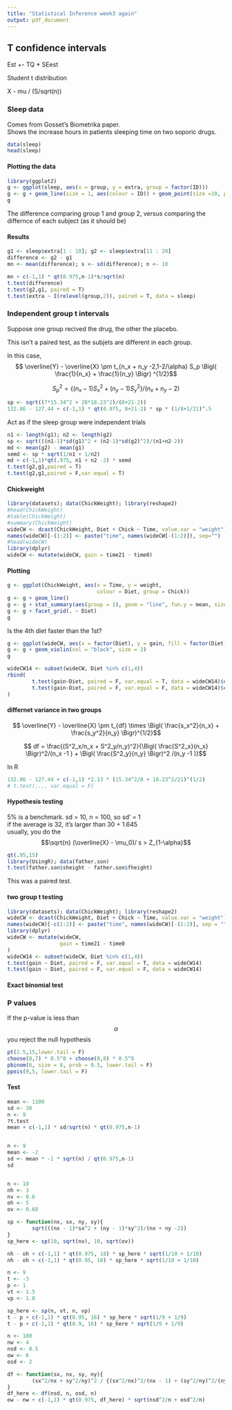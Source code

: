 ```yaml
---
title: "Statistical Inference week3 again"
output: pdf_document
---
```


## T confidence intervals

Est +- TQ * SEest

Student t distribution

X - mu / (S/sqrt(n))

### Sleep data  
Comes from Gosset's Biometrika paper.  
Shows the increase hours in patients sleeping time on two soporic drugs.

```r
data(sleep)
head(sleep)
```

#### Plotting the data
```r
library(ggplot2)
g <- ggplot(sleep, aes(x = group, y = extra, group = factor(ID)))
g <- g + geom_line(size = 1, aes(colour = ID)) + geom_point(size =10, pch = 21, fill = "salmon", alpha = .5)
g
```

The difference comparing group 1 and group 2, versus comparing the differnce of each subject (as it should be)

#### Results
```r
g1 <- sleep$extra[1 : 10]; g2 <- sleep$extra[11 : 20]
difference <- g2 - g1
mn <- mean(difference); s <- sd(difference); n <- 10
```

```r
mn + c(-1,1) * qt(0.975,n-1)*s/sqrt(n)
t.test(difference)
t.test(g2,g1, paired = T)
t.test(extra ~ I(relevel(group,2)), paired = T, data = sleep)
```

### Independent group t intervals

Suppose one group recived the drug, the other the placebo.

This isn't a paired test, as the subjets are different in each group.

In this case, 
$$ \overline{Y} - \overline{X} \pm t_{n_x + n_y -2,1-2/\alpha} S_p \Bigl( \frac{1}{n_x} + \frac{1}{n_y} \Bigr) ^{1/2}$$

$$S_p^2 = \{(n_x - 1)S_x^2 + (n_y - 1)S_y^2 \} / (n_x + n_y -2)$$

```r
sp <- sqrt((7*15.34^2 + 20*18.23^2)/(8+21-2))
132.86 - 127.44 + c(-1,1) * qt(0.975, 8+21-2) * sp * (1/8+1/21)^.5
```

Act as if the sleep group were independent trials

```r
n1 <- length(g1); n2 <- length(g2)
sp <- sqrt(((n1-1)*sd(g1)^2 + (n2-1)*sd(g2)^2)/(n1+n2-2))
md <- mean(g2) - mean(g1)
semd <- sp * sqrt(1/n1 + 1/n2)
md + c(-1,1)*qt(.975, n1 + n2 -2) * semd
t.test(g2,g1,paired = T)
t.test(g2,g1,paired = F,var.equal = T)
```


#### Chickweight

```r
library(datasets); data(ChickWeight); library(reshape2)
#head(ChickWeight)
#table(ChickWeight)
#summary(ChickWeight)
wideCW <- dcast(ChickWeight, Diet + Chick ~ Time, value.var = "weight")
names(wideCW)[-(1:2)] <- paste("time", names(wideCW[-(1:2)]), sep="")
#head(wideCW)
library(dplyr)
wideCW <- mutate(wideCW, gain = time21 - time0)
```

#### Plotting
```r
g <- ggplot(ChickWeight, aes(x = Time, y = weight, 
                             colour = Diet, group = Chick))
g <- g + geom_line()
g <- g + stat_summary(aes(group = 1), geom = "line", fun.y = mean, size = 1, col = "black")
g <- g + facet_grid(. ~ Diet)
g
```

Is the 4th diet faster  than the 1st?

```r
g <- ggplot(wideCW, aes(x = factor(Diet), y = gain, fill = factor(Diet)))
g <- g + geom_violin(col = "black", size = 2)
g
```

```r
wideCW14 <- subset(wideCW, Diet %in% c(1,4))
rbind(
        t.test(gain~Diet, paired = F, var.equal = T, data = wideCW14)$conf,
        t.test(gain~Diet, paired = F, var.equal = F, data = wideCW14)$conf
)
```

#### differnet variance in two groups
$$ \overline{Y} - \overline{X} \pm t_{df} \times \Bigl( \frac{s_x^2}{n_x} + \frac{s_y^2}{n_y} \Bigr)^{1/2}$$

$$ df = \frac{(S^2_x/n_x + S^2_y/n_y)^2}{\Bigl( \frac{S^2_x}{n_x} \Bigr)^2/(n_x -1 ) + \Bigl( \frac{S^2_y}{n_y} \Bigr)^2 /(n_y -1 )}$$

In R
```r
132.86 - 127.44 + c(-1,1) *2.13 * (15.34^2/8 + 18.23^2/21)^(1/2)
# t.test(..., var.equal = F)
```


#### Hypothesis testing  

5% is a benchmark.
sd = 10, n = 100, so sd' = 1  
if the average is 32, it's larger than 30 + 1.645  
usually, you do the $$\sqrt{n} (\overline{X} - \mu_0)/ s > Z_{1-\alpha}$$


```r
qt(.95,15)
library(UsingR); data(father.son)
t.test(father.son$sheight - father.son$fheight)
```

This was a paired test.

#### two group t testing

```r
library(datasets); data(ChickWeight); library(reshape2)
wideCW <- dcast(ChickWeight, Diet + Chick ~ Time, value.var = "weight")
names(wideCW)[-c(1:2)] <- paste("time", names(wideCW)[-(1:2)], sep = "")
library(dplyr)
wideCW <- mutate(wideCW,
                 gain = time21 - time0
)
wideCW14 <- subset(wideCW, Diet %in% c(1,4))
t.test(gain ~ Diet, paired = F, var.equal = T, data = wideCW14)
t.test(gain ~ Diet, paired = F, var.equal = F, data = wideCW14)
```

#### Exact binomial test  

### P values

If the p-value is less than $$\alpha$$ you reject the null hypothesis

```r
pt(2.5,15,lower.tail = F)
choose(8,7) * 0.5^8 + choose(8,8) * 0.5^8
pbinom(6, size = 8, prob = 0.5, lower.tail = F)
ppois(9,5, lower.tail = F)
```

#### Test

```r
mean <- 1100
sd <- 30
n <- 9
?t.test
mean + c(-1,1) * sd/sqrt(n) * qt(0.975,n-1)


n <- 9
mean <- -2
sd <- mean * -1 * sqrt(n) / qt(0.975,n-1)
sd


n <- 10
nh <- 3
nv <- 0.6
oh <- 5
ov <- 0.68

sp <- function(nx, sx, ny, sy){
        sqrt(((nx - 1)*sx^2 + (ny - 1)*sy^2)/(nx + ny -2))
}
sp_here <- sp(10, sqrt(nv), 10, sqrt(ov))

nh - oh + c(-1,1) * qt(0.975, 18) * sp_here * sqrt(1/10 + 1/10)
nh - oh + c(-1,1) * qt(0.95, 18) * sp_here * sqrt(1/10 + 1/10)

n <- 9
t <- -3
p <- 1
vt <- 1.5
vp <- 1.8

sp_here <- sp(n, vt, n, vp)
t - p + c(-1,1) * qt(0.95, 16) * sp_here * sqrt(1/9 + 1/9)
t - p + c(-1,1) * qt(0.9, 16) * sp_here * sqrt(1/9 + 1/9)

n <- 100
nw <- 4
nsd <- 0.5
ow <- 6
osd <- 2

df <- function(sx, nx, sy, ny){
        (sx^2/nx + sy^2/ny)^2 / {(sx^2/nx)^2/(nx - 1) + (sy^2/ny)^2/(ny - 1)}
}
df_here <- df(nsd, n, osd, n)
ow - nw + c(-1,1) * qt(0.975, df_here) * sqrt(nsd^2/n + osd^2/n)
```